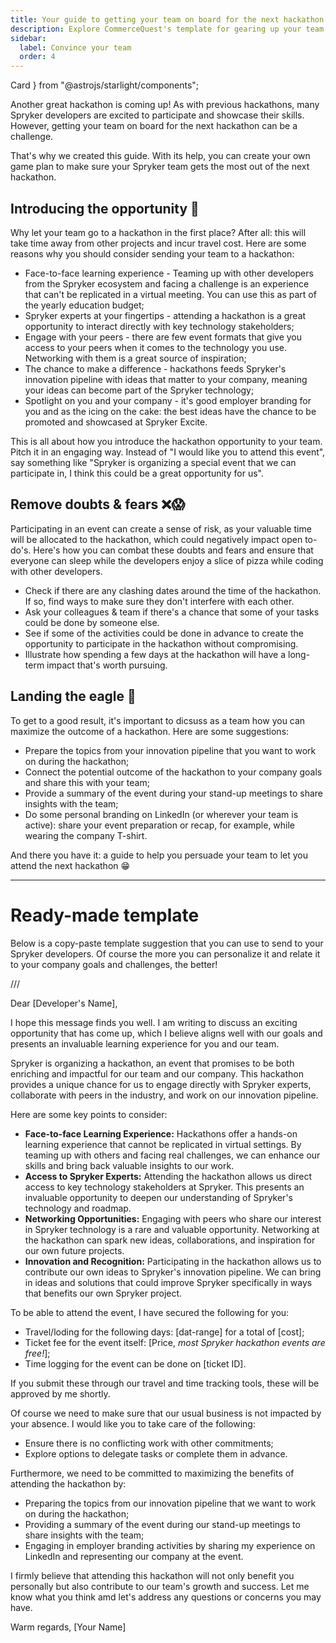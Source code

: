 ```yaml
---
title: Your guide to getting your team on board for the next hackathon
description: Explore CommerceQuest's template for gearing up your team for a hackathon. 
sidebar:
  label: Convince your team
  order: 4
---
```


  Card
} from "@astrojs/starlight/components";

Another great hackathon is coming up! As with previous hackathons, many Spryker developers are excited to participate and showcase their skills. However, getting your team on board for the next hackathon can be a challenge.

That's why we created this guide. With its help, you can create your own game plan to make sure your Spryker team gets the most out of the next hackathon.

## Introducing the opportunity 💬
Why let your team go to a hackathon in the first place? After all: this will take time away from other projects and incur travel cost. Here are some reasons why you should consider sending your team to a hackathon:
* Face-to-face learning experience - Teaming up with other developers from the Spryker ecosystem and facing a challenge is an experience that can't be replicated in a virtual meeting. You can use this as part of the yearly education budget;
* Spryker experts at your fingertips - attending a hackathon is a great opportunity to interact directly with key technology stakeholders;
* Engage with your peers - there are few event formats that give you access to your peers when it comes to the technology you use. Networking with them is a great source of inspiration;
* The chance to make a difference - hackathons feeds Spryker's innovation pipeline with ideas that matter to your company, meaning your ideas can become part of the Spryker technology;
* Spotlight on you and your company - it's good employer branding for you and as the icing on the cake: the best ideas have the chance to be promoted and showcased at Spryker Excite.

This is all about how you introduce the hackathon opportunity to your team. Pitch it in an engaging way.
Instead of "I would like you to attend this event", say something like "Spryker is organizing a special event that we can participate in, I think this could be a great opportunity for us".

## Remove doubts & fears ❌😱
Participating in an event can create a sense of risk, as your valuable time will be allocated to the hackathon, which could negatively impact open to-do's.
Here's how you can combat these doubts and fears and ensure that everyone can sleep while the developers enjoy a slice of pizza while coding with other developers.
* Check if there are any clashing dates around the time of the hackathon. If so, find ways to make sure they don't interfere with each other.
* Ask your colleagues & team if there's a chance that some of your tasks could be done by someone else.
* See if some of the activities could be done in advance to create the opportunity to participate in the hackathon without compromising.
* Illustrate how spending a few days at the hackathon will have a long-term impact that's worth pursuing.

## Landing the eagle 🦅

To get to a good result, it's important to dicsuss as a team how you can maximize the outcome of a hackathon. Here are some suggestions:
* Prepare the topics from your innovation pipeline that you want to work on during the hackathon;
* Connect the potential outcome of the hackathon to your company goals and share this with your team;
* Provide a summary of the event during your stand-up meetings to share insights with the team;
* Do some personal branding on LinkedIn (or wherever your team is active): share your event preparation or recap, for example, while wearing the company T-shirt.

And there you have it: a guide to help you persuade your team to let you attend the next hackathon 😁

***

# Ready-made template

Below is a copy-paste template suggestion that you can use to send to your Spryker developers. Of course the more you can personalize it and relate it to your company goals and challenges, the better!

///

Dear [Developer's Name],

I hope this message finds you well. I am writing to discuss an exciting opportunity that has come up, which I believe aligns well with our goals and presents an invaluable learning experience for you and our team.

Spryker is organizing a hackathon, an event that promises to be both enriching and impactful for our team and our company. This hackathon provides a unique chance for us to engage directly with Spryker experts, collaborate with peers in the industry, and work on our innovation pipeline.

Here are some key points to consider:

* **Face-to-face Learning Experience:** Hackathons offer a hands-on learning experience that cannot be replicated in virtual settings. By teaming up with others and facing real challenges, we can enhance our skills and bring back valuable insights to our work.
* **Access to Spryker Experts:** Attending the hackathon allows us direct access to key technology stakeholders at Spryker. This presents an invaluable opportunity to deepen our understanding of Spryker's technology and roadmap.
* **Networking Opportunities:** Engaging with peers who share our interest in Spryker technology is a rare and valuable opportunity. Networking at the hackathon can spark new ideas, collaborations, and inspiration for our own future projects.
* **Innovation and Recognition:** Participating in the hackathon allows us to contribute our own ideas to Spryker's innovation pipeline. We can bring in ideas and solutions that could improve Spryker specifically in ways that benefits our own Spryker project.

To be able to attend the event, I have secured the following for you:
* Travel/loding for the following days: [dat-range] for a total of [cost];
* Ticket fee for the event itself: [Price, _most Spryker hackathon events are free!_];
* Time logging for the event can be done on [ticket ID]. 

If you submit these through our travel and time tracking tools, these will be approved by me shortly.

Of course we need to make sure that our usual business is not impacted by your absence. I would like you to take care of the following:

* Ensure there is no conflicting work with other commitments;
* Explore options to delegate tasks or complete them in advance.

Furthermore, we need to be committed to maximizing the benefits of attending the hackathon by:

* Preparing the topics from our innovation pipeline that we want to work on during the hackathon;
* Providing a summary of the event during our stand-up meetings to share insights with the team;
* Engaging in employer branding activities by sharing my experience on LinkedIn and representing our company at the event.

I firmly believe that attending this hackathon will not only benefit you personally but also contribute to our team's growth and success. Let me know what you think amd let's address any questions or concerns you may have.

Warm regards,
[Your Name]
